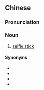 ==Chinese==
{{zh-forms|type=22}}

===Pronunciation===
{{zh-pron
|m=zìpāi lìqì
|c=zi6 paak3 lei6 hei3
|cat=n
}}

===Noun===
{{zh-noun}}

# [[selfie stick]]

====Synonyms====
* {{zh-l|自拍棒}}
* {{zh-l|自拍杆}}
* {{zh-l|自拍棍}}
* {{zh-l|自拍神器}}